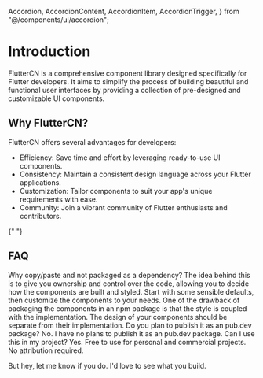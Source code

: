   Accordion,
  AccordionContent,
  AccordionItem,
  AccordionTrigger,
} from "@/components/ui/accordion";

# Introduction

FlutterCN is a comprehensive component library designed specifically for Flutter developers. It aims to simplify the process of building beautiful and functional user interfaces by providing a collection of pre-designed and customizable UI components.

## Why FlutterCN?

FlutterCN offers several advantages for developers:

- Efficiency: Save time and effort by leveraging ready-to-use UI components.
- Consistency: Maintain a consistent design language across your Flutter applications.
- Customization: Tailor components to suit your app's unique requirements with ease.
- Community: Join a vibrant community of Flutter enthusiasts and contributors.

{" "}

## FAQ

<Accordion type="single" collapsible className="w-full">
  <AccordionItem value="item-1">
    <AccordionTrigger>Why copy/paste and not packaged as a dependency?</AccordionTrigger>
    <AccordionContent>
      The idea behind this is to give you ownership and control over the code, allowing you to decide how the components are built and styled. Start with some sensible defaults, then customize the components to your needs. One of the drawback of packaging the components in an npm package is that the style is coupled with the implementation. The design of your components should be separate from their implementation.
</AccordionContent>

  </AccordionItem>
  <AccordionItem value="item-2">
    <AccordionTrigger>Do you plan to publish it as an pub.dev package?</AccordionTrigger>
    <AccordionContent>
      No. I have no plans to publish it as an pub.dev package.
    </AccordionContent>
  </AccordionItem>
  <AccordionItem value="item-3">
    <AccordionTrigger>Can I use this in my project?</AccordionTrigger>
    <AccordionContent>
      Yes. Free to use for personal and commercial projects. No attribution required.

But hey, let me know if you do. I'd love to see what you build.
</AccordionContent>

  </AccordionItem>
</Accordion>
